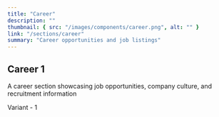 ```yaml
---
title: "Career"
description: ""
thumbnail: { src: "/images/components/career.png", alt: "" }
link: "/sections/career"
summary: "Career opportunities and job listings"
---
```


## Career 1

A career section showcasing job opportunities, company culture, and recruitment information

<Tabs defaultValue="t-1">

<TabsList>
    <TabsTrigger value="t-1">Variant - 1</TabsTrigger>
</TabsList>
<TabsContent value="t-1">
    <SectionPreview name="career-1" />
</TabsContent>
</Tabs> 